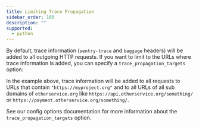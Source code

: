 ```yaml
---
title: Limiting Trace Propagation
sidebar_order: 100
description: ""
supported:
  - python
---
```


By default, trace information (`sentry-trace` and `baggage` headers) will be added to all outgoing HTTP requests. If you want to limit to the URLs where trace information is added, you can specify a `trace_propagation_targets` option:

<PlatformContent includePath="distributed-tracing/limiting-traces" />

In the example above, trace information will be added to all requests to URLs that contain `"https://myproject.org"` and to all URLs of all sub domains of `otherservice.org` like `https://api.otherservice.org/something/` or `https://payment.otherservice.org/something/`.

See our <PlatformLink to="/configuration/options/#trace-propagation-targets">config options</PlatformLink> documentation for more information about the `trace_propagation_targets` option.
